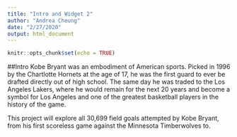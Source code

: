 ```yaml
---
title: "Intro and Widget 2"
author: "Andrea Cheung"
date: "2/27/2020"
output: html_document
---
```


```r
knitr::opts_chunk$set(echo = TRUE)
```

##Intro
Kobe Bryant was an embodiment of American sports. Picked in 1996 by the Chartlotte Hornets at the age of 17, he was the first guard to ever be drafted directly out of high school. The same day he was traded to the Los Angeles Lakers, where he would remain for the next 20 years and become a symbol for Los Angeles and one of the greatest basketball players in the history of the game. 



This project will explore all 30,699 field goals attempted by Kobe Bryant, from his first scoreless game against the Minnesota Timberwolves to. 

